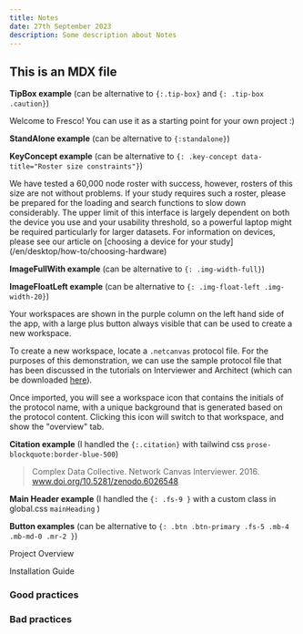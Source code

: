 ```yaml
---
title: Notes
date: 27th September 2023
description: Some description about Notes
---
```


## This is an MDX file

**TipBox example** (can be alternative to `{:.tip-box}` and `{: .tip-box .caution}`)

<TipBox>
  Welcome to Fresco! You can use it as a starting point for your own project :)
</TipBox>

**StandAlone example** (can be alternative to `{:standalone}`)

<StandAloneImage
  src="/assets/img/case-id.png"
  content="Some text about the image"
/>

**KeyConcept example** (can be alternative to `{: .key-concept data-title="Roster size constraints"}`)

<KeyConcept title="Roster size constraints">
  We have tested a 60,000 node roster with success, however, rosters of this
  size are not without problems. If your study requires such a roster, please be
  prepared for the loading and search functions to slow down considerably. The
  upper limit of this interface is largely dependent on both the device you use
  and your usability threshold, so a powerful laptop might be required
  particularly for larger datasets. For information on devices, please see our
  article on [choosing a device for your
  study](/en/desktop/how-to/choosing-hardware)
</KeyConcept>

**ImageFullWith example** (can be alternative to `{: .img-width-full}`)

<ImageFullWith
  src="/assets/img/server-guide/discovery-section.png"
  name="discovery-section"
/>

**ImageFloatLeft example** (can be alternative to `{: .img-float-left .img-width-20}`)

<ImageFloatLeft
  name="screen-shot-2021-04-29-at-5.03.54-pm.png"
  src="/assets/uploads/screen-shot-2021-04-29-at-5.03.54-pm.png"
/>

Your workspaces are shown in the purple column on the left hand side of the app,
with a large plus button always visible that can be used to create a new workspace.

To create a new workspace, locate a `.netcanvas` protocol file. For the purposes of this demonstration, we can use the sample protocol file that has been discussed in the tutorials on Interviewer and Architect (which can be downloaded [here](https://github.com/complexdatacollective/Documentation/blob/master/protocols/Sample%20Protocol%20v2.netcanvas)).

Once imported, you will see a workspace icon that contains the initials of the protocol name, with a unique background that is generated based on the protocol content. Clicking this icon will switch to that workspace, and show the "overview" tab.

**Citation example** (I handled the `{:.citation}` with tailwind css `prose-blockquote:border-blue-500`)

> Complex Data Collective. Network Canvas Interviewer. 2016. www.doi.org/10.5281/zenodo.6026548

**Main Header example** (I handled the `{: .fs-9 }` with a custom class in global.css `mainHeading` )

**Button examples** (can be alternative to `{: .btn .btn-primary .fs-5 .mb-4 .mb-md-0 .mr-2 }`)

<ButtonPrimary href="#">Project Overview</ButtonPrimary>

<ButtonSecondary href="#">Installation Guide</ButtonSecondary>

### Good practices <GoodPractice />

### Bad practices <BadPractice />
